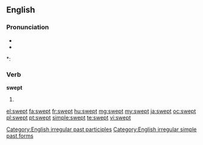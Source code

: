 ==English==

===Pronunciation===
* {{IPA|/ˈswɛpt/}}
* {{audio|en-us-swept.ogg|Audio (US)}}

*: {{rhymes|ɛpt}}

===Verb===
'''swept'''

# {{past of|[[sweep]]}}

[[Category:English irregular past participles]]
[[Category:English irregular simple past forms]]

[[el:swept]]
[[fa:swept]]
[[fr:swept]]
[[hu:swept]]
[[mg:swept]]
[[my:swept]]
[[ja:swept]]
[[oc:swept]]
[[pl:swept]]
[[pt:swept]]
[[simple:swept]]
[[te:swept]]
[[vi:swept]]